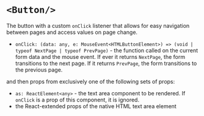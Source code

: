 # `<Button/>`

The button with a custom `onClick` listener that allows for easy navigation between pages and access values on page change.
- `onClick: (data: any, e: MouseEvent<HTMLButtonElement>) => (void | typeof NextPage | typeof PrevPage)` - the function called on the current form data and the mouse event. If ever it returns `NextPage`, the form transitions to the next page. If it returns `PrevPage`, the form transitions to the previous page.

and then props from exclusively one of the following sets of props:

- `as: ReactElement<any>` - the text area component to be rendered. If `onClick` is a prop of this component, it is ignored.
- the React-extended props of the native HTML text area element
